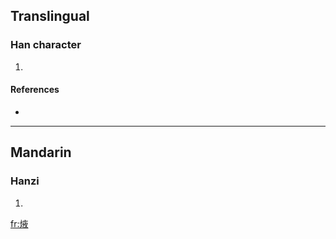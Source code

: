 ==Translingual==

===Han character===
{{Han char|rn=86|rad=火|as=08|sn=12|four=9084<sub>7</sub>|canj=火卜人大 (FYOK)}}

# {{defn|Han|sort=火08}}

====References====
* {{Han ref|kx=0675.060|dkj=19144|hdz=32210.100|uh=7132|ud=28978|bh=DA61|bd=55905}}

----

==Mandarin==

===Hanzi===
{{cmn-hanzi|pin=[[jiāo]] ([[jiao1]]), [[yì]] ([[yi4]])|wg=chiao<sup>1</sup>, i<sup>4</sup>}}

# {{defn|Mandarin}}

[[fr:焲]]
